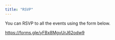 ```yaml
---
title: "RSVP"
---
```


You can RSVP to all the events using the form below.

[https://forms.gle/yFBx8MgvUrJ62odw9](https://forms.gle/yFBx8MgvUrJ62odw9)

